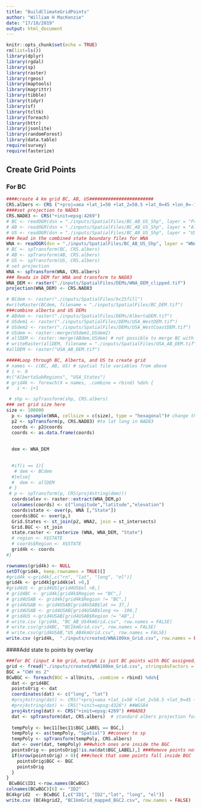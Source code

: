 ```yaml
---
title: "BuildClimateGridPoints"
author: "William H MacKenzie"
date: "17/10/2019"
output: html_document
---
```


```r
knitr::opts_chunk$set(echo = TRUE)
rm(list=ls())
library(dplyr)
library(rgdal)
library(sp)
library(raster)
library(rgeos)
library(maptools)
library(magrittr)
library(tibble)
library(tidyr)
library(sf)
library(tcltk)
library(foreach)
library(httr)
library(jsonlite)
library(randomForest)
library(data.table)
require(survey)
require(fasterize)
```

## Create Grid Points


### For BC
```r
####create 4 km grid BC, AB, US########################
CRS.albers <- CRS ("+proj=aea +lat_1=50 +lat_2=58.5 +lat_0=45 +lon_0=-126 +x_0=1000000 +y_0=0 +datum=NAD83 +units=m +no_defs")
####set projection to NAD83
CRS.NAD83 <- CRS("+init=epsg:4269")
# BC <- readOGR(dsn = "./inputs/SpatialFiles/BC_AB_US_Shp", layer = "ProvincialOutline")
# AB <- readOGR(dsn = "./inputs/SpatialFiles/BC_AB_US_Shp", layer = "AlbertaSubRegions_Albers")
# US <- readOGR(dsn = "./inputs/SpatialFiles/BC_AB_US_Shp", layer = "USA_States")
### Read in the combined state boundary files for WNA
WNA <- readOGR(dsn = "./inputs/SpatialFiles/BC_AB_US_Shp", layer = "WNA_Merge_States")
# BC <- spTransform(BC, CRS.albers)
# AB <- spTransform(AB, CRS.albers)
# US <- spTransform(US, CRS.albers)
# set projection
WNA <- spTransform(WNA, CRS.albers)
### Reada in DEM for WNA and transform to NAD83
WNA_DEM <- raster("./inputs/SpatialFiles/DEMs/WNA_DEM_clipped.tif")
projection(WNA_DEM) <- CRS.NAD83

# BCdem <- raster("./inputs/SpatialFiles/bc25fill")
#writeRaster(BCdem, filename = "./inputs/SpatialFiles/BC_DEM.tif")
###combine alberta and US DEMs
# ABdem <- raster("./inputs/SpatialFiles/DEMs/AlbertaDEM.tif")
# USdem1 <- raster("./inputs/SpatialFiles/DEMs/USA_WestDEM.tif")
# USdem2 <- raster("./inputs/SpatialFiles/DEMs/USA_WestCoastDEM.tif")
# USdem <- raster::merge(USdem1,USdem2)
# allDEM <- raster::merge(ABdem,USdem) # not possible to merge BC with rasters due to different resolutions
# writeRaster(allDEM, filename = "./inputs/SpatialFiles/USA_AB_DEM.tif")
#allDEM <- raster("USA_AB_DEM.tif")

#####Loop through BC, Alberta, and US to create grid
# names <- c(BC, AB, US) # spatial file variables from above
# i <- 0 
#c("AlbertaSubRegions", "USA_States")
# grid4k <- foreach(X = names, .combine = rbind) %do% {
#   i <- i+1

 # shp <- spTransform(shp, CRS.albers)
### set grid size here  
size <- 100000
  p <- spsample(WNA, cellsize = c(size), type = "hexagonal")# change this to change grid size and type regular (need 2 sizes)
  p2 <- spTransform(p, CRS.NAD83) #to lat long in NAD83
  coords <- p2@coords
  coords <- as.data.frame(coords)
  
  
  dem <- WNA_DEM
  

  #if(i == 1){
   # dem <- BCdem
  #}else{
  #  dem <- allDEM
 # }
 # p <- spTransform(p, CRS(proj4string(dem)))
  coords$elev <- raster::extract(WNA_DEM,p)
  colnames(coords) <- c("longitude","latitude","elevation")
  coords$state <- over(p, WNA [,"State"])
  coords$BGC <- over(p,)
  Grid.States <- st_join(p2, WNA2, join = st_intersects)
  Grid.BGC <- st_join 
  state.raster <- rasterize (WNA, WNA_DEM, "State")
  # region <- X$STATE
  # coords$Region <- X$STATE
  grid4k <- coords
#}

rownames(grid4k) <- NULL
setDT(grid4k, keep.rownames = TRUE)[]
#grid4k <-grid4k[,c("rn", "lat", "long", "el")]
grid4k <- grid4k[grid4k$el >0,]
#grid4US <- grid4US[grid4US$el >0,]
# grid4BC <- grid4k[grid4k$Region == "BC",]
# grid4USAB <- grid4k[grid4k$Region != "BC",]
# grid4USAB <- grid4USAB[grid4USAB$lat >= 37,]
# grid4USAB <- grid4USAB[grid4USAB$long <= -104,]
# grid4US <-grid4USAB[grid4USAB$Region != "AB",]
# write.csv (grid4k, "BC_AB_US4kmGrid.csv", row.names = FALSE)
# write.csv(grid4BC, "BC1kmGrid.csv", row.names = FALSE)
# write.csv(grid4USAB,"US_AB4kmGrid.csv", row.names = FALSE)
write.csv (grid4k,  "./inputs/created/WNA100km_Grid.csv", row.names = FALSE)
```

####Add state to points by overlay 

```r
###for BC (input 4 km grid, output is just BC points with BGC assigned)
grid <- fread("./inputs/created/WNA100km_Grid.csv", stringsAsFactors = FALSE, data.table = FALSE)
BGC = "CWH ms 2"
BCwBGC <- foreach(BGC = allUnits, .combine = rbind) %do%{
  dat <- grid4BC
  pointsOrig <- dat
  coordinates(dat) <- c("long", "lat")
  #proj4string(dat) <- CRS("+proj=aea +lat_1=50 +lat_2=58.5 +lat_0=45 +lon_0=-126 +x_0=1000000 +y_0=0 +datum=NAD83 +units=m +no_defs")
  #proj4string(dat) <- CRS("+init=epsg:4326") ##WGS84
  proj4string(dat) <- CRS("+init=epsg:4269") ##NAD83
  dat <- spTransform(dat, CRS.albers)  # standard albers projection for BC gov't data BCAlbers 
  
  tempPoly <- bec11[bec11$BGC_LABEL == BGC,]
  tempPoly <- as(tempPoly, "Spatial") ##conver to sp
  tempPoly <- spTransform(tempPoly, CRS.albers) 
  dat <- over(dat, tempPoly) ###which ones are inside the BGC
  pointsOrig <- pointsOrig[!is.na(dat$BGC_LABEL),] ###Remove points not inside BGC
  if(nrow(pointsOrig) > 0){ ###check that some points fall inside BGC
    pointsOrig$BGC <- BGC
    pointsOrig
  }
}
 BCwBGC$ID1 <-row.names(BCwBGC)
colnames(BCwBGC)[6] <- "ID2"
BC4kgrid2  <- BCwBGC [,c("ID1", "ID2","lat", "long", "el")]
write.csv (BC4kgrid2, "BC1kmGrid_mapped_BGC2.csv", row.names = FALSE)
```